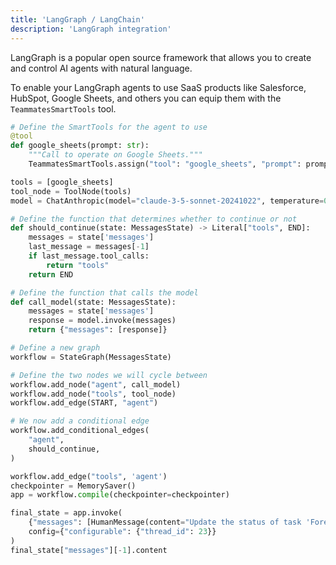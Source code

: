 ```yaml
---
title: 'LangGraph / LangChain'
description: 'LangGraph integration'
---
```


LangGraph is a popular open source framework that allows you to create and control AI agents with natural language. 

To enable your LangGraph agents to use SaaS products like Salesforce, HubSpot, Google Sheets, and others you can equip them with the `TeammatesSmartTools` tool.


```python
# Define the SmartTools for the agent to use
@tool
def google_sheets(prompt: str):
    """Call to operate on Google Sheets."""
    TeammatesSmartTools.assign("tool": "google_sheets", "prompt": prompt)

tools = [google_sheets]
tool_node = ToolNode(tools)
model = ChatAnthropic(model="claude-3-5-sonnet-20241022", temperature=0).bind_tools(tools)

# Define the function that determines whether to continue or not
def should_continue(state: MessagesState) -> Literal["tools", END]:
    messages = state['messages']
    last_message = messages[-1]
    if last_message.tool_calls:
        return "tools"
    return END

# Define the function that calls the model
def call_model(state: MessagesState):
    messages = state['messages']
    response = model.invoke(messages)
    return {"messages": [response]}

# Define a new graph
workflow = StateGraph(MessagesState)

# Define the two nodes we will cycle between
workflow.add_node("agent", call_model)
workflow.add_node("tools", tool_node)
workflow.add_edge(START, "agent")

# We now add a conditional edge
workflow.add_conditional_edges(
    "agent",
    should_continue,
)

workflow.add_edge("tools", 'agent')
checkpointer = MemorySaver()
app = workflow.compile(checkpointer=checkpointer)

final_state = app.invoke(
    {"messages": [HumanMessage(content="Update the status of task 'Forecast the Q3 financials' to 'In Progress' in Google Sheets")]},
    config={"configurable": {"thread_id": 23}}
)
final_state["messages"][-1].content

```
